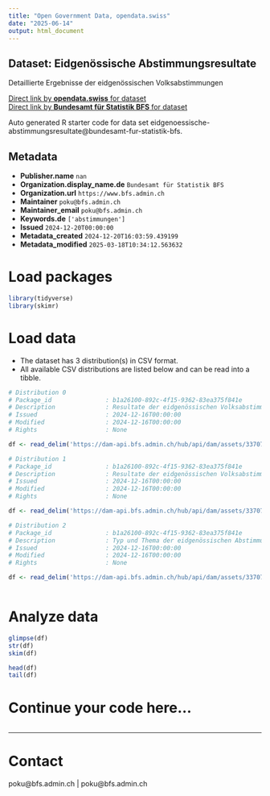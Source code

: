 ```yaml
---
title: "Open Government Data, opendata.swiss"
date: "2025-06-14"
output: html_document
---
```


## Dataset: Eidgenössische Abstimmungsresultate

Detaillierte Ergebnisse der eidgenössischen Volksabstimmungen

[Direct link by **opendata.swiss** for dataset](https://opendata.swiss/de/dataset/eidgenossische-abstimmungsresultate)<br>
[Direct link by **Bundesamt für Statistik BFS** for dataset](https://abstimmungen.admin.ch/overview)

Auto generated R starter code for data set eidgenoessische-abstimmungsresultate@bundesamt-fur-statistik-bfs.

## Metadata

- **Publisher.name** `nan`
- **Organization.display_name.de** `Bundesamt für Statistik BFS`
- **Organization.url** `https://www.bfs.admin.ch`
- **Maintainer** `poku@bfs.admin.ch`
- **Maintainer_email** `poku@bfs.admin.ch`
- **Keywords.de** `['abstimmungen']`
- **Issued** `2024-12-20T00:00:00`
- **Metadata_created** `2024-12-20T16:03:59.439199`
- **Metadata_modified** `2025-03-18T10:34:12.563632`


# Load packages

```r

library(tidyverse)
library(skimr)

```

# Load data

-   The dataset has 3 distribution(s) in CSV format.
-   All available CSV distributions are listed below and can be read into a tibble.

```r

# Distribution 0
# Package_id               : b1a26100-892c-4f15-9362-83ea375f841e
# Description              : Resultate der eidgenössischen Volksabstimmungen, seit 1866. Niveau: Kantone.
# Issued                   : 2024-12-16T00:00:00
# Modified                 : 2024-12-16T00:00:00
# Rights                   : None

df <- read_delim('https://dam-api.bfs.admin.ch/hub/api/dam/assets/33707737/master')

# Distribution 1
# Package_id               : b1a26100-892c-4f15-9362-83ea375f841e
# Description              : Resultate der eidgenössischen Volksabstimmungen, seit 1848. Niveau: Schweiz.
# Issued                   : 2024-12-16T00:00:00
# Modified                 : 2024-12-16T00:00:00
# Rights                   : None

df <- read_delim('https://dam-api.bfs.admin.ch/hub/api/dam/assets/33707795/master')

# Distribution 2
# Package_id               : b1a26100-892c-4f15-9362-83ea375f841e
# Description              : Typ und Thema der eidgenössischen Abstimmungsvorlagen. Jede Vorlage wird bis zu drei Themen zugeordnet. Themenzuordnung erfolgt in Zusammenarbeit mit swissvotes.
# Issued                   : 2024-12-16T00:00:00
# Modified                 : 2024-12-16T00:00:00
# Rights                   : None

df <- read_delim('https://dam-api.bfs.admin.ch/hub/api/dam/assets/33707794/master')



```

# Analyze data

```r

glimpse(df)
str(df)
skim(df)

head(df)
tail(df)

```

# Continue your code here...

```r

```

------------------------------------------------------------------------

# Contact

poku@bfs.admin.ch | poku@bfs.admin.ch
